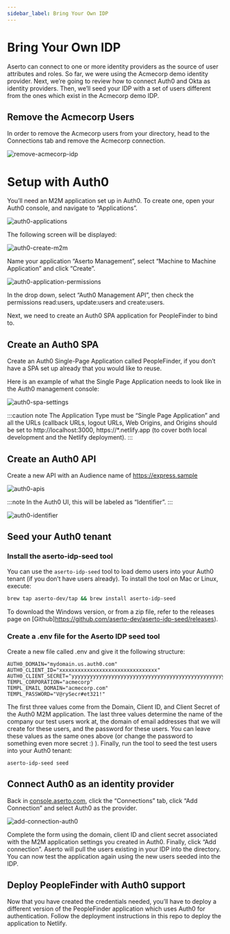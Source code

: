 ```yaml
---
sidebar_label: Bring Your Own IDP
---
```


# Bring Your Own IDP

Aserto can connect to one or more identity providers as the source of user attributes and roles. So far, we were using the Acmecorp demo identity provider. Next, we’re going to review how to connect Auth0 and Okta as identity providers. Then, we’ll seed your IDP with a set of users different from the ones which exist in the Acmecorp demo IDP.

## Remove the Acmecorp Users

In order to remove the Acmecorp users from your directory, head to the Connections tab and remove the Acmecorp connection.

![remove-acmecorp-idp](/getting-started-acmecorp/remove-acmecorp-idp.png)

# Setup with Auth0

You’ll need an M2M application set up in Auth0. To create one, open your Auth0 console, and navigate to “Applications”.

![auth0-applications](/getting-started-acmecorp/auth0-applications.png)

The following screen will be displayed:

![auth0-create-m2m](/getting-started-acmecorp/auth0-create-m2m.png)

Name your application “Aserto Management”, select “Machine to Machine Application” and click “Create”.

![auth0-application-permissions](/getting-started-acmecorp/auth0-application-permissions.png)

In the drop down, select “Auth0 Management API”, then check the permissions read:users, update:users and create:users.

Next, we need to create an Auth0 SPA application for PeopleFinder to bind to.

## Create an Auth0 SPA

Create an Auth0 Single-Page Application called PeopleFinder, if you don’t have a SPA set up already that you would like to reuse.

Here is an example of what the Single Page Application needs to look like in the Auth0 management console:

![auth0-spa-settings](/getting-started-acmecorp/auth0-spa-settings.png)

:::caution note
The Application Type must be “Single Page Application” and all the URLs (callback URLs, logout URLs, Web Origins, and Origins should be set to http://localhost:3000, https://\*.netlify.app (to cover both local development and the Netlify deployment).
:::

## Create an Auth0 API

Create a new API with an Audience name of https://express.sample

![auth0-apis](/getting-started-acmecorp/auth0-apis.png)

:::note
In the Auth0 UI, this will be labeled as “Identifier”.
:::

![auth0-identifier](/getting-started-acmecorp/auth0-identifier.png)

## Seed your Auth0 tenant

### Install the aserto-idp-seed tool

You can use the `aserto-idp-seed` tool to load demo users into your Auth0 tenant (if you don’t have users already). To install the tool on Mac or Linux, execute:

```bash
brew tap aserto-dev/tap && brew install aserto-idp-seed
```

To download the Windows version, or from a zip file, refer to the releases page on [Github]https://github.com/aserto-dev/aserto-idp-seed/releases).

### Create a .env file for the Aserto IDP seed tool

Create a new file called .env and give it the following structure:

```
AUTH0_DOMAIN="mydomain.us.auth0.com"
AUTH0_CLIENT_ID="xxxxxxxxxxxxxxxxxxxxxxxxxxxxxxxx"
AUTH0_CLIENT_SECRET="yyyyyyyyyyyyyyyyyyyyyyyyyyyyyyyyyyyyyyyyyyyyyyyyyyyyyyy"
TEMPL_CORPORATION="acmecorp"
TEMPL_EMAIL_DOMAIN="acmecorp.com"
TEMPL_PASSWORD="V@rySecr#et321!"
```

The first three values come from the Domain, Client ID, and Client Secret of the Auth0 M2M application.
The last three values determine the name of the company our test users work at, the domain of email addresses that we will create for these users, and the password for these users. You can leave these values as the same ones above (or change the password to something even more secret :) ).
Finally, run the tool to seed the test users into your Auth0 tenant:

```
aserto-idp-seed seed
```

## Connect Auth0 as an identity provider

Back in [console.aserto.com](https://console.aserto.com), click the “Connections” tab, click “Add Connection” and select Auth0 as the provider.

![add-connection-auth0](/getting-started-acmecorp/add-connection-auth0.png)

Complete the form using the domain, client ID and client secret associated with the M2M application settings you created in Auth0. Finally, click “Add connection”. Aserto will pull the users existing in your IDP into the directory. You can now test the application again using the new users seeded into the IDP.

## Deploy PeopleFinder with Auth0 support

Now that you have created the credentials needed, you’ll have to deploy a different version of the PeopleFinder application which uses Auth0 for authentication. Follow the deployment instructions in this repo to deploy the application to Netlify.

